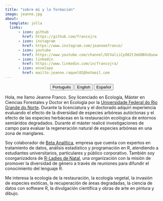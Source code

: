 ---
title: "sobre mí y la formación"
image: jeanne.jpg
about:
  template: jolla
  links:
      - icon: github
        href: https://github.com/francojra
      - icon: instagram
        href: https://www.instagram.com/jeanneefranco/
      - icon: youtube
        href: https://www.youtube.com/channel/UCValiiCyO82tJmG0BXnQuow
      - icon: linkedin
        href: https://www.linkedin.com/in/francojra/
      - icon: envelope
        href: mailto:jeanne.raquel02@hotmail.com
---

<center>

::: {.btn-group role="group" aria-label="About"}
<a href="about-pt.html"> <button type="button" class="btn btn-primary me-md-2 btn-sm">Português</button></a> <a href="about-en.html"> <button type="button" class="btn btn-primary me-md-2 btn-sm">English</button></a> <a href="about-es.html"><button type="button" class="btn btn-primary me-md-2 btn-sm">Español</button></a>
:::

</center>

Hola, me llamo Jeanne Franco. Soy licenciado en Ecología, Máster en Ciencias Forestales y Doctor en Ecología por la [Universidade Federal do Rio Grande do Norte](https://www.ufrn.br/). Durante la licenciatura y el doctorado adquirí experiencia evaluando el efecto de la diversidad de especies arbóreas autóctonas y el efecto de las especies herbáceas en la restauración ecológica de entornos semiáridos degradados. Durante el máster realicé investigaciones de campo para evaluar la regeneración natural de especies arbóreas en una zona de manglares.

Soy colaborador de [Beta Analítica](https://betaanalitica.com.br/), empresa que cuenta con expertos en tratamiento de datos, análisis estadístico y programación en R, atendiendo a estudiantes universitarios, particulares y público corporativo. También soy coorganizadora de [R-Ladies de Natal](https://rladies.org/), una organización con la misión de promover la diversidad de género a través de reuniones para difundir el conocimiento del lenguaje R.

Me interesa la ecología de la restauración, la ecología vegetal, la invasión de especies exóticas, la recuperación de áreas degradadas, la ciencia de datos con software R, la divulgación científica y obras de arte en pintura y dibujo.

